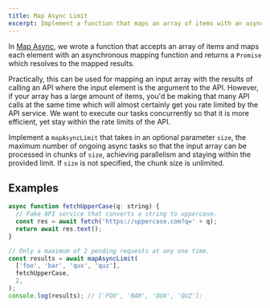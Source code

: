 ```yaml
---
title: Map Async Limit
excerpt: Implement a function that maps an array of items with an asynchronous mapping function while not exceeding the concurrency limit.
---
```


In [Map Async](/questions/javascript/map-async), we wrote a function that accepts an array of items and maps each element with an asynchronous mapping function and returns a `Promise` which resolves to the mapped results.

Practically, this can be used for mapping an input array with the results of calling an API where the input element is the argument to the API. However, if your array has a large amount of items, you'd be making that many API calls at the same time which will almost certainly get you rate limited by the API service. We want to execute our tasks concurrently so that it is more efficient, yet stay within the rate limits of the API.

Implement a `mapAsyncLimit` that takes in an optional parameter `size`, the maximum number of ongoing async tasks so that the input array can be processed in chunks of `size`, achieving parallelism and staying within the provided limit. If `size` is not specified, the chunk size is unlimited.

## Examples

```js
async function fetchUpperCase(q: string) {
  // Fake API service that converts a string to uppercase.
  const res = await fetch('https://uppercase.com?q=' + q);
  return await res.text();
}

// Only a maximum of 2 pending requests at any one time.
const results = await mapAsyncLimit(
  ['foo', 'bar', 'qux', 'quz'],
  fetchUpperCase,
  2,
);
console.log(results); // ['FOO', 'BAR', 'QUX', 'QUZ'];
```
